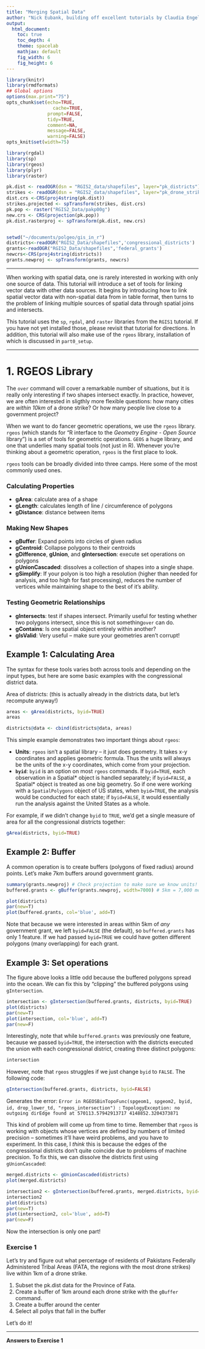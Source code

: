 ```yaml
---
title: "Merging Spatial Data"
author: "Nick Eubank, building off excellent tutorials by Claudia Engel"
output:
  html_document:
    toc: true
    toc_depth: 4
    theme: spacelab
    mathjax: default
    fig_width: 6
    fig_height: 6
---
```



```r
library(knitr)
library(rmdformats)
## Global options
options(max.print="75")
opts_chunk$set(echo=TRUE,
	             cache=TRUE,
               prompt=FALSE,
               tidy=TRUE,
               comment=NA,
               message=FALSE,
               warning=FALSE)
opts_knit$set(width=75)

library(rgdal)
library(sp)
library(rgeos)
library(plyr)
library(raster)

pk.dist <- readOGR(dsn = "RGIS2_data/shapefiles", layer="pk_districts")
strikes <- readOGR(dsn = "RGIS2_data/shapefiles", layer="pk_drone_strikes")
dist.crs <-CRS(proj4string(pk.dist))
strikes.projected <- spTransform(strikes, dist.crs)
pk.pop <- raster("RGIS2_Data/pakp00g")
new.crs <- CRS(projection(pk.pop))
pk.dist.rasterproj <- spTransform(pk.dist, new.crs)


setwd("~/documents/polgeo/gis_in_r")
districts<-readOGR("RGIS2_Data/shapefiles",'congressional_districts')
grants<-readOGR("RGIS2_Data/shapefiles",'federal_grants')
newcrs<-CRS(proj4string(districts))
grants.newproj <- spTransform(grants, newcrs)


```

***

When working with spatial data, one is rarely interested in working with only one source of data. This tutorial will introduce a set of tools for linking vector data with other data sources. It begins by introducing how to link spatial vector data with non-spatial data from in table format, then turns to the problem of linking multiple sources of spatial data through spatial joins and intersects. 

This tutorial uses the `sp`, `rgdal`, and `raster` libraries from the `RGIS1` tutorial. If you have not yet installed those, please revisit that tutorial for directions. In addition, this tutorial will also make use of the `rgeos` library, installation of which is discussed in `part0_setup`. 

***

# 1. RGEOS Library

The `over` command will cover a remarkable number of situations, but it is really only interesting if two shapes intersect exactly. In practice, however, we are often interested in sligthly more flexible questions: how many cities are *within 10km* of a drone strike? Or how many people live close to a government project? 

When we want to do fancer geometric operations, we use the `rgeos` library. `rgeos` (which stands for "R interface to the *Geometry Engine - Open Source* library") is a set of tools for geometric operations. `GEOS` a huge library, and one that underlies many spatial tools (not just in R). Whenever you're thinking about a geometric operation, `rgeos` is the first place to look.


`rgeos` tools can be broadly divided into three camps. Here some of the most commonly used ones. 

### Calculating Properties

* **gArea**: calculate area of a shape
* **gLength**: calculates length of line / circumference of polygons
* **gDistance**: distance between items

### Making New Shapes

* **gBuffer**: Expand points into circles of given radius
* **gCentroid**: Collapse polygons to their centroids
* **gDifference**, **gUnion**, and **gIntersection**: execute set operations on polygons
* **gUnionCascaded**: dissolves a collection of shapes into a single shape. 
* **gSimplify**: If your polyon is too high a resolution (higher than needed for analysis, and too high for fast processing), reduces the number of vertices while maintaining shape to the best of it's ability. 


### Testing Geometric Relationships

* **gIntersects**: test if shapes intersect. Primarily useful for testing whether two polygons intersect, since this is not something`over` can do. 
* **gContains**: Is one spatial object entirely within another?
* **gIsValid**: Very useful -- make sure your geometries aren't corrupt!


## Example 1: Calculating Area

The syntax for these tools varies both across tools and depending on the input types, but here are some basic examples with the congressional district data. 

Area of districts:
(this is actually already in the districts data, but let's recompute anyway!)
```r
areas <- gArea(districts, byid=TRUE)
areas

districts@data <- cbind(districts@data, areas)
```

This simple example demonstrates two important things about `rgeos`: 

* **Units**: `rgeos` isn't a spatial library -- it just does geometry. It takes x-y coordinates and applies geometric formula. Thus the units will always be the units of the x-y coordinates, which come from your projection.
* **`byid`**: `byid` is an option on most `rgeos` commands. If `byid=TRUE`, each observation in a Spatial* object is handled separately; if `byid=FALSE`, a Spatial* object is treated as one big geometry. So if one were working with a `SpatialPolygons` object of US states, when `byid=TRUE`, the analysis would be conducted for each state; if `byid=FALSE`, it would essentially run the analysis against the United States as a whole. 

For example, if we didn't change `byid` to `TRUE`, we'd get a single measure of area for all the congressional districts together:

```r
gArea(districts, byid=TRUE)
```


## Example 2: Buffer

A common operation is to create buffers (polygons of fixed radius) around points. Let's make 7km buffers around government grants.

```r
summary(grants.newproj) # Check projection to make sure we know units!
buffered.grants <- gBuffer(grants.newproj, width=7000) # 5km = 7,000 meters. 

plot(districts)
par(new=T)
plot(buffered.grants, col='blue', add=T)
```

Note that because we were interested in areas within 5km of *any* government grant, we left `byid=FALSE` (the default), so `buffered.grants` has only 1 feature. If we had passed `byid=TRUE` we could have gotten different polygons (many overlapping) for each grant. 

## Example 3: Set operations

The figure above looks a little odd because the buffered polygons spread into the ocean. We can fix this by "clipping" the buffered polygons using `gIntersection`. 

```r
intersection <- gIntersection(buffered.grants, districts, byid=TRUE)
plot(districts)
par(new=T)
plot(intersection, col='blue', add=T)
par(new=F)
```

Interestingly, note that while `buffered.grants` was previously one feature, because we passed `byid=TRUE`, the intersection with the districts executed the union with each congressional district, creating three distinct polygons:

```r
intersection
```

However, note that `rgeos` struggles if we just change `byid` to `FALSE`. The following code:
```r
gIntersection(buffered.grants, districts, byid=FALSE)
```
Generates the error:
`Error in RGEOSBinTopoFunc(spgeom1, spgeom2, byid, id, drop_lower_td, "rgeos_intersection") :` 
`  TopologyException: no outgoing dirEdge found at 570113.57942913717 4148852.3204373871`

This kind of problem will come up from time to time. Remember that `rgeos` is working with objects whose vertices are defined by numbers of limited precision -- sometimes it'll have weird problems, and you have to experiment. In this case, I *think* this is because the edges of the congressional districts don't quite coincide due to problems of machine precision. To fix this, we can dissolve the districts first using `gUnionCascaded`:

```r
merged.districts <- gUnionCascaded(districts)
plot(merged.districts)

intersection2 <- gIntersection(buffered.grants, merged.districts, byid=FALSE)
intersection2
plot(districts)
par(new=T)
plot(intersection2, col='blue', add=T)
par(new=F)
```
Now the intersection is only one part!



### Exercise 1

Let's try and figure out what percentage of residents of Pakistans Federally Administered Tribal Areas (FATA, the regions with the most drone strikes) live within 1km of a drone strike. 

#. Subset the pk.dist data for the Province of Fata.
#. Create a buffer of 1km around each drone strike with the `gBuffer` command. 
#. Create a buffer around the center
#. Select all polys that fall in the buffer

Let's do it! 



***

**Answers to Exercise 1**


